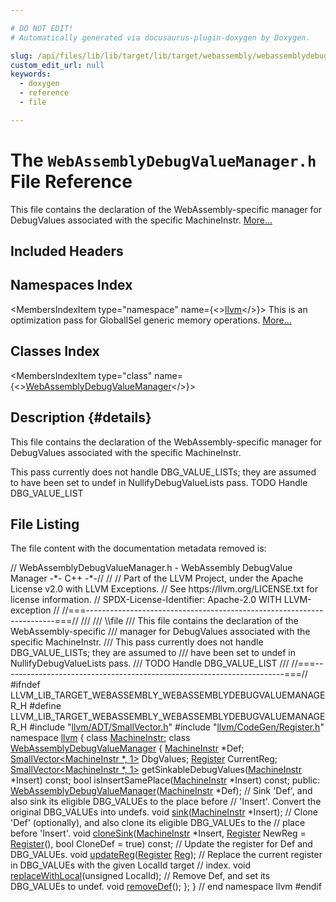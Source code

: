 ```yaml
---

# DO NOT EDIT!
# Automatically generated via docusaurus-plugin-doxygen by Doxygen.

slug: /api/files/lib/lib/target/lib/target/webassembly/webassemblydebugvaluemanager-h
custom_edit_url: null
keywords:
  - doxygen
  - reference
  - file

---
```





# The `WebAssemblyDebugValueManager.h` File Reference

<DoxygenPage pluginConfig={pluginConfig}>

This file contains the declaration of the WebAssembly-specific manager for DebugValues associated with the specific MachineInstr. <a href="#details">More...</a>

## Included Headers

<IncludesList>
<IncludesListItem
  filePath="llvm/ADT/SmallVector.h"
  permalink="/docs/api/files/include/include/llvm/include/llvm/adt/smallvector-h"
  isLocal="true" />
<IncludesListItem
  filePath="llvm/CodeGen/Register.h"
  permalink="/docs/api/files/include/include/llvm/include/llvm/codegen/register-h"
  isLocal="true" />
</IncludesList>

## Namespaces Index

<MembersIndex>

<MembersIndexItem
  type="namespace"
  name={<><a href="/docs/api/namespaces/llvm">llvm</a></>}>
This is an optimization pass for GlobalISel generic memory operations. <a href="/docs/api/namespaces/llvm/#details">More...</a>
</MembersIndexItem>

</MembersIndex>

## Classes Index

<MembersIndex>

<MembersIndexItem
  type="class"
  name={<><a href="/docs/api/classes/llvm/webassemblydebugvaluemanager">WebAssemblyDebugValueManager</a></>}>
</MembersIndexItem>

</MembersIndex>

## Description {#details}

This file contains the declaration of the WebAssembly-specific manager for DebugValues associated with the specific MachineInstr.

This pass currently does not handle DBG&#95;VALUE&#95;LISTs; they are assumed to have been set to undef in NullifyDebugValueLists pass. TODO Handle DBG&#95;VALUE&#95;LIST

## File Listing

The file content with the documentation metadata removed is:

<ProgramListing>

<Link id="l00001" /><CodeLine lineNumber="1"><Highlight kind="comment">// WebAssemblyDebugValueManager.h - WebAssembly DebugValue Manager -&#42;- C++ -&#42;-//</Highlight><Highlight kind="normal"></Highlight></CodeLine>
<Link id="l00002" /><CodeLine lineNumber="2"><Highlight kind="normal"></Highlight><Highlight kind="comment">//</Highlight><Highlight kind="normal"></Highlight></CodeLine>
<Link id="l00003" /><CodeLine lineNumber="3"><Highlight kind="normal"></Highlight><Highlight kind="comment">// Part of the LLVM Project, under the Apache License v2.0 with LLVM Exceptions.</Highlight><Highlight kind="normal"></Highlight></CodeLine>
<Link id="l00004" /><CodeLine lineNumber="4"><Highlight kind="normal"></Highlight><Highlight kind="comment">// See https://llvm.org/LICENSE.txt for license information.</Highlight><Highlight kind="normal"></Highlight></CodeLine>
<Link id="l00005" /><CodeLine lineNumber="5"><Highlight kind="normal"></Highlight><Highlight kind="comment">// SPDX-License-Identifier: Apache-2.0 WITH LLVM-exception</Highlight><Highlight kind="normal"></Highlight></CodeLine>
<Link id="l00006" /><CodeLine lineNumber="6"><Highlight kind="normal"></Highlight><Highlight kind="comment">//</Highlight><Highlight kind="normal"></Highlight></CodeLine>
<Link id="l00007" /><CodeLine lineNumber="7"><Highlight kind="normal"></Highlight><Highlight kind="comment">//===----------------------------------------------------------------------===//</Highlight><Highlight kind="comment"></Highlight></CodeLine>
<Link id="l00008" /><CodeLine lineNumber="8"><Highlight kind="comment">///</Highlight></CodeLine>
<Link id="l00009" /><CodeLine lineNumber="9"><Highlight kind="comment">/// \\file</Highlight></CodeLine>
<Link id="l00010" /><CodeLine lineNumber="10"><Highlight kind="comment">/// This file contains the declaration of the WebAssembly-specific</Highlight></CodeLine>
<Link id="l00011" /><CodeLine lineNumber="11"><Highlight kind="comment">/// manager for DebugValues associated with the specific MachineInstr.</Highlight></CodeLine>
<Link id="l00012" /><CodeLine lineNumber="12"><Highlight kind="comment">/// This pass currently does not handle DBG&#95;VALUE&#95;LISTs; they are assumed to</Highlight></CodeLine>
<Link id="l00013" /><CodeLine lineNumber="13"><Highlight kind="comment">/// have been set to undef in NullifyDebugValueLists pass.</Highlight></CodeLine>
<Link id="l00014" /><CodeLine lineNumber="14"><Highlight kind="comment">/// TODO Handle DBG&#95;VALUE&#95;LIST</Highlight></CodeLine>
<Link id="l00015" /><CodeLine lineNumber="15"><Highlight kind="comment">///</Highlight><Highlight kind="normal"></Highlight></CodeLine>
<Link id="l00016" /><CodeLine lineNumber="16"><Highlight kind="normal"></Highlight><Highlight kind="comment">//===----------------------------------------------------------------------===//</Highlight><Highlight kind="normal"></Highlight></CodeLine>
<Link id="l00017" /><CodeLine lineNumber="17"><Highlight kind="normal"></Highlight></CodeLine>
<Link id="l00018" /><CodeLine lineNumber="18"><Highlight kind="normal"></Highlight><Highlight kind="preprocessor">#ifndef LLVM&#95;LIB&#95;TARGET&#95;WEBASSEMBLY&#95;WEBASSEMBLYDEBUGVALUEMANAGER&#95;H</Highlight><Highlight kind="normal"></Highlight></CodeLine>
<Link id="l00019" /><CodeLine lineNumber="19"><Highlight kind="normal"></Highlight><Highlight kind="preprocessor">#define LLVM&#95;LIB&#95;TARGET&#95;WEBASSEMBLY&#95;WEBASSEMBLYDEBUGVALUEMANAGER&#95;H</Highlight><Highlight kind="normal"></Highlight></CodeLine>
<Link id="l00020" /><CodeLine lineNumber="20"><Highlight kind="normal"></Highlight></CodeLine>
<Link id="l00021" /><CodeLine lineNumber="21"><Highlight kind="normal"></Highlight><Highlight kind="preprocessor">#include &quot;<a href="/docs/api/files/include/include/llvm/include/llvm/adt/smallvector-h">llvm/ADT/SmallVector.h</a>&quot;</Highlight><Highlight kind="normal"></Highlight></CodeLine>
<Link id="l00022" /><CodeLine lineNumber="22"><Highlight kind="normal"></Highlight><Highlight kind="preprocessor">#include &quot;<a href="/docs/api/files/include/include/llvm/include/llvm/codegen/register-h">llvm/CodeGen/Register.h</a>&quot;</Highlight><Highlight kind="normal"></Highlight></CodeLine>
<Link id="l00023" /><CodeLine lineNumber="23"><Highlight kind="normal"></Highlight></CodeLine>
<Link id="l00024" /><CodeLine lineNumber="24"><Highlight kind="normal"></Highlight><Highlight kind="keyword">namespace </Highlight><Highlight kind="normal"><a href="/docs/api/namespaces/llvm">llvm</a> &#123;</Highlight></CodeLine>
<Link id="l00025" /><CodeLine lineNumber="25"><Highlight kind="normal"></Highlight></CodeLine>
<Link id="l00026" /><CodeLine lineNumber="26"><Highlight kind="normal"></Highlight><Highlight kind="keyword">class </Highlight><Highlight kind="normal"><a href="/docs/api/classes/llvm/machineinstr">MachineInstr</a>;</Highlight></CodeLine>
<Link id="l00027" /><CodeLine lineNumber="27"><Highlight kind="normal"></Highlight></CodeLine>
<Link id="l00028" /><CodeLine lineNumber="28" lineLink="/docs/api/classes/llvm/webassemblydebugvaluemanager"><Highlight kind="normal"></Highlight><Highlight kind="keyword">class </Highlight><Highlight kind="normal"><a href="/docs/api/classes/llvm/webassemblydebugvaluemanager/#a2babcc960233b1e1c8c61a91283b955a">WebAssemblyDebugValueManager</a> &#123;</Highlight></CodeLine>
<Link id="l00029" /><CodeLine lineNumber="29"><Highlight kind="normal">  <a href="/docs/api/classes/llvm/machineinstr">MachineInstr</a> &#42;Def;</Highlight></CodeLine>
<Link id="l00030" /><CodeLine lineNumber="30"><Highlight kind="normal">  <a href="/docs/api/classes/llvm/smallvector">SmallVector&lt;MachineInstr &#42;, 1&gt;</a> DbgValues;</Highlight></CodeLine>
<Link id="l00031" /><CodeLine lineNumber="31"><Highlight kind="normal">  <a href="/docs/api/classes/llvm/register">Register</a> CurrentReg;</Highlight></CodeLine>
<Link id="l00032" /><CodeLine lineNumber="32"><Highlight kind="normal">  <a href="/docs/api/classes/llvm/smallvector">SmallVector&lt;MachineInstr &#42;, 1&gt;</a></Highlight></CodeLine>
<Link id="l00033" /><CodeLine lineNumber="33"><Highlight kind="normal">  getSinkableDebugValues(<a href="/docs/api/classes/llvm/machineinstr">MachineInstr</a> &#42;Insert) </Highlight><Highlight kind="keyword">const</Highlight><Highlight kind="normal">;</Highlight></CodeLine>
<Link id="l00034" /><CodeLine lineNumber="34"><Highlight kind="normal">  </Highlight><Highlight kind="keywordtype">bool</Highlight><Highlight kind="normal"> isInsertSamePlace(<a href="/docs/api/classes/llvm/machineinstr">MachineInstr</a> &#42;Insert) </Highlight><Highlight kind="keyword">const</Highlight><Highlight kind="normal">;</Highlight></CodeLine>
<Link id="l00035" /><CodeLine lineNumber="35"><Highlight kind="normal"></Highlight></CodeLine>
<Link id="l00036" /><CodeLine lineNumber="36"><Highlight kind="normal"></Highlight><Highlight kind="keyword">public</Highlight><Highlight kind="normal">:</Highlight></CodeLine>
<Link id="l00037" /><CodeLine lineNumber="37"><Highlight kind="normal">  <a href="/docs/api/classes/llvm/webassemblydebugvaluemanager/#a2babcc960233b1e1c8c61a91283b955a">WebAssemblyDebugValueManager</a>(<a href="/docs/api/classes/llvm/machineinstr">MachineInstr</a> &#42;Def);</Highlight></CodeLine>
<Link id="l00038" /><CodeLine lineNumber="38"><Highlight kind="normal"></Highlight></CodeLine>
<Link id="l00039" /><CodeLine lineNumber="39"><Highlight kind="normal">  </Highlight><Highlight kind="comment">// Sink &#39;Def&#39;, and also sink its eligible DBG&#95;VALUEs to the place before</Highlight><Highlight kind="normal"></Highlight></CodeLine>
<Link id="l00040" /><CodeLine lineNumber="40"><Highlight kind="normal">  </Highlight><Highlight kind="comment">// &#39;Insert&#39;. Convert the original DBG&#95;VALUEs into undefs.</Highlight><Highlight kind="normal"></Highlight></CodeLine>
<Link id="l00041" /><CodeLine lineNumber="41"><Highlight kind="normal">  </Highlight><Highlight kind="keywordtype">void</Highlight><Highlight kind="normal"> <a href="/docs/api/classes/llvm/webassemblydebugvaluemanager/#ad2a3fa939dc037b3b74f989e50cd208d">sink</a>(<a href="/docs/api/classes/llvm/machineinstr">MachineInstr</a> &#42;Insert);</Highlight></CodeLine>
<Link id="l00042" /><CodeLine lineNumber="42"><Highlight kind="normal">  </Highlight><Highlight kind="comment">// Clone &#39;Def&#39; (optionally), and also clone its eligible DBG&#95;VALUEs to the</Highlight><Highlight kind="normal"></Highlight></CodeLine>
<Link id="l00043" /><CodeLine lineNumber="43"><Highlight kind="normal">  </Highlight><Highlight kind="comment">// place before &#39;Insert&#39;.</Highlight><Highlight kind="normal"></Highlight></CodeLine>
<Link id="l00044" /><CodeLine lineNumber="44"><Highlight kind="normal">  </Highlight><Highlight kind="keywordtype">void</Highlight><Highlight kind="normal"> <a href="/docs/api/classes/llvm/webassemblydebugvaluemanager/#a93c989266fe445bd8d6466480699665e">cloneSink</a>(<a href="/docs/api/classes/llvm/machineinstr">MachineInstr</a> &#42;Insert, <a href="/docs/api/classes/llvm/register">Register</a> NewReg = <a href="/docs/api/files/lib/lib/transforms/lib/transforms/utils/mem2reg-cpp/#a6fde3eb6ca09ddf2fd76432176d817bb">Register</a>(),</Highlight></CodeLine>
<Link id="l00045" /><CodeLine lineNumber="45"><Highlight kind="normal">                 </Highlight><Highlight kind="keywordtype">bool</Highlight><Highlight kind="normal"> CloneDef = </Highlight><Highlight kind="keyword">true</Highlight><Highlight kind="normal">) </Highlight><Highlight kind="keyword">const</Highlight><Highlight kind="normal">;</Highlight></CodeLine>
<Link id="l00046" /><CodeLine lineNumber="46"><Highlight kind="normal">  </Highlight><Highlight kind="comment">// Update the register for Def and DBG&#95;VALUEs.</Highlight><Highlight kind="normal"></Highlight></CodeLine>
<Link id="l00047" /><CodeLine lineNumber="47"><Highlight kind="normal">  </Highlight><Highlight kind="keywordtype">void</Highlight><Highlight kind="normal"> <a href="/docs/api/classes/llvm/webassemblydebugvaluemanager/#a6dd42a2941aa797857025a11dbf549c8">updateReg</a>(<a href="/docs/api/classes/llvm/register">Register</a> <a href="/docs/api/files/lib/lib/codegen/machinesink-cpp/#a359e1ff26f6d466d927a61aae45b05c3">Reg</a>);</Highlight></CodeLine>
<Link id="l00048" /><CodeLine lineNumber="48"><Highlight kind="normal">  </Highlight><Highlight kind="comment">// Replace the current register in DBG&#95;VALUEs with the given LocalId target</Highlight><Highlight kind="normal"></Highlight></CodeLine>
<Link id="l00049" /><CodeLine lineNumber="49"><Highlight kind="normal">  </Highlight><Highlight kind="comment">// index.</Highlight><Highlight kind="normal"></Highlight></CodeLine>
<Link id="l00050" /><CodeLine lineNumber="50"><Highlight kind="normal">  </Highlight><Highlight kind="keywordtype">void</Highlight><Highlight kind="normal"> <a href="/docs/api/classes/llvm/webassemblydebugvaluemanager/#ad183d16c6d667e0dc615109bdece3afa">replaceWithLocal</a>(</Highlight><Highlight kind="keywordtype">unsigned</Highlight><Highlight kind="normal"> LocalId);</Highlight></CodeLine>
<Link id="l00051" /><CodeLine lineNumber="51"><Highlight kind="normal">  </Highlight><Highlight kind="comment">// Remove Def, and set its DBG&#95;VALUEs to undef.</Highlight><Highlight kind="normal"></Highlight></CodeLine>
<Link id="l00052" /><CodeLine lineNumber="52"><Highlight kind="normal">  </Highlight><Highlight kind="keywordtype">void</Highlight><Highlight kind="normal"> <a href="/docs/api/classes/llvm/webassemblydebugvaluemanager/#a7c57f414ffa792d4fb1c86af64add1bd">removeDef</a>();</Highlight></CodeLine>
<Link id="l00053" /><CodeLine lineNumber="53"><Highlight kind="normal">&#125;;</Highlight></CodeLine>
<Link id="l00054" /><CodeLine lineNumber="54"><Highlight kind="normal"></Highlight></CodeLine>
<Link id="l00055" /><CodeLine lineNumber="55"><Highlight kind="normal">&#125; </Highlight><Highlight kind="comment">// end namespace llvm</Highlight><Highlight kind="normal"></Highlight></CodeLine>
<Link id="l00056" /><CodeLine lineNumber="56"><Highlight kind="normal"></Highlight></CodeLine>
<Link id="l00057" /><CodeLine lineNumber="57"><Highlight kind="normal"></Highlight><Highlight kind="preprocessor">#endif</Highlight></CodeLine>

</ProgramListing>

</DoxygenPage>
